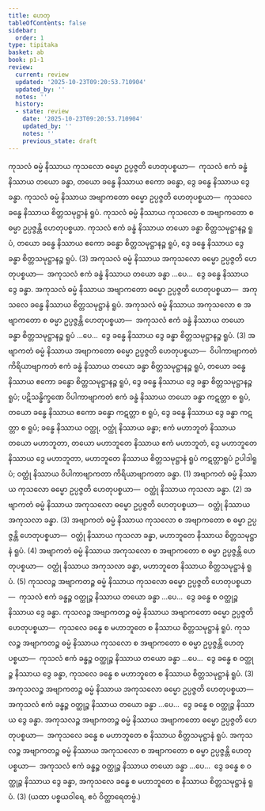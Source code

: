 ```yaml
---
title: ဟေတု
tableOfContents: false
sidebar:
  order: 1
type: tipitaka
basket: ab
book: p1-1
review:
  current: review
  updated: '2025-10-23T09:20:53.710904'
  updated_by: ''
  notes: ''
  history:
  - state: review
    date: '2025-10-23T09:20:53.710904'
    updated_by: ''
    notes: ''
    previous_state: draft
---
```



<ReviewStatus review={frontmatter.review} showDetails={true} />

<HypothesisAnnotation frontmatter={frontmatter} />

<DynamicBreadcrumb />

<Division number="193" book="p1-1" e="ch" v="36" p="57">

<Paragraph number="668" book="p1-1">
ကုသလံ ဓမ္မံ နိဿာယ ကုသလော ဓမ္မော ဥပ္ပဇ္ဇတိ ဟေတုပစ္စယာ—  ကုသလံ ဧကံ ခန္ဓံ နိဿာယ တယော ခန္ဓာ, တယော ခန္ဓေ နိဿာယ ဧကော ခန္ဓော, ဒွေ ခန္ဓေ နိဿာယ ဒွေ ခန္ဓာ. ကုသလံ ဓမ္မံ နိဿာယ အဗျာကတော ဓမ္မော ဥပ္ပဇ္ဇတိ ဟေတုပစ္စယာ—  ကုသလေ ခန္ဓေ နိဿာယ စိတ္တသမုဋ္ဌာနံ ရူပံ. ကုသလံ ဓမ္မံ နိဿာယ ကုသလော စ အဗျာကတော စ ဓမ္မာ ဥပ္ပဇ္ဇန္တိ ဟေတုပစ္စယာ. ကုသလံ ဧကံ ခန္ဓံ နိဿာယ တယော ခန္ဓာ စိတ္တသမုဋ္ဌာနဉ္စ ရူပံ, တယော ခန္ဓေ နိဿာယ ဧကော ခန္ဓော စိတ္တသမုဋ္ဌာနဉ္စ ရူပံ, ဒွေ ခန္ဓေ နိဿာယ ဒွေ ခန္ဓာ စိတ္တသမုဋ္ဌာနဉ္စ ရူပံ. (3)
</Paragraph>

</Division>
<Division number="194" book="p1-1" e="ch" v="36" p="57">

<Paragraph number="669" book="p1-1">
အကုသလံ ဓမ္မံ နိဿာယ အကုသလော ဓမ္မော ဥပ္ပဇ္ဇတိ ဟေတုပစ္စယာ—  အကုသလံ ဧကံ ခန္ဓံ နိဿာယ တယော ခန္ဓာ …ပေ…  ဒွေ ခန္ဓေ နိဿာယ ဒွေ ခန္ဓာ. အကုသလံ ဓမ္မံ နိဿာယ အဗျာကတော ဓမ္မော ဥပ္ပဇ္ဇတိ ဟေတုပစ္စယာ—  အကုသလေ ခန္ဓေ နိဿာယ စိတ္တသမုဋ္ဌာနံ ရူပံ. အကုသလံ ဓမ္မံ နိဿာယ အကုသလော စ အဗျာကတော စ ဓမ္မာ ဥပ္ပဇ္ဇန္တိ ဟေတုပစ္စယာ—  အကုသလံ ဧကံ ခန္ဓံ နိဿာယ တယော ခန္ဓာ စိတ္တသမုဋ္ဌာနဉ္စ ရူပံ …ပေ…  ဒွေ ခန္ဓေ နိဿာယ ဒွေ ခန္ဓာ စိတ္တသမုဋ္ဌာနဉ္စ ရူပံ. (3)
</Paragraph>

</Division>
<Division number="195" book="p1-1" e="ch" v="36" p="58">

<Paragraph number="670" book="p1-1">
အဗျာကတံ ဓမ္မံ နိဿာယ အဗျာကတော ဓမ္မော ဥပ္ပဇ္ဇတိ ဟေတုပစ္စယာ—  ဝိပါကာဗျာကတံ ကိရိယာဗျာကတံ ဧကံ ခန္ဓံ နိဿာယ တယော ခန္ဓာ စိတ္တသမုဋ္ဌာနဉ္စ ရူပံ, တယော ခန္ဓေ နိဿာယ ဧကော ခန္ဓော စိတ္တသမုဋ္ဌာနဉ္စ ရူပံ, ဒွေ ခန္ဓေ နိဿာယ ဒွေ ခန္ဓာ စိတ္တသမုဋ္ဌာနဉ္စ ရူပံ; ပဋိသန္ဓိက္ခဏေ ဝိပါကာဗျာကတံ ဧကံ ခန္ဓံ နိဿာယ တယော ခန္ဓာ ကဋတ္တာ စ ရူပံ, တယော ခန္ဓေ နိဿာယ ဧကော ခန္ဓော ကဋတ္တာ စ ရူပံ, ဒွေ ခန္ဓေ နိဿာယ ဒွေ ခန္ဓာ ကဋတ္တာ စ ရူပံ; ခန္ဓေ နိဿာယ ဝတ္ထု, ဝတ္ထုံ နိဿာယ ခန္ဓာ; ဧကံ မဟာဘူတံ နိဿာယ တယော မဟာဘူတာ, တယော မဟာဘူတေ နိဿာယ ဧကံ မဟာဘူတံ, ဒွေ မဟာဘူတေ နိဿာယ ဒွေ မဟာဘူတာ, မဟာဘူတေ နိဿာယ စိတ္တသမုဋ္ဌာနံ ရူပံ ကဋတ္တာရူပံ ဥပါဒါရူပံ; ဝတ္ထုံ နိဿာယ ဝိပါကာဗျာကတာ ကိရိယာဗျာကတာ ခန္ဓာ. (1)
</Paragraph>

<Paragraph number="671" book="p1-1">
အဗျာကတံ ဓမ္မံ နိဿာယ ကုသလော ဓမ္မော ဥပ္ပဇ္ဇတိ ဟေတုပစ္စယာ—  ဝတ္ထုံ နိဿာယ ကုသလာ ခန္ဓာ. (2)
</Paragraph>

<Paragraph number="672" book="p1-1">
အဗျာကတံ ဓမ္မံ နိဿာယ အကုသလော ဓမ္မော ဥပ္ပဇ္ဇတိ ဟေတုပစ္စယာ—  ဝတ္ထုံ နိဿာယ အကုသလာ ခန္ဓာ. (3)
</Paragraph>

<Paragraph number="673" book="p1-1">
အဗျာကတံ ဓမ္မံ နိဿာယ ကုသလော စ အဗျာကတော စ ဓမ္မာ ဥပ္ပဇ္ဇန္တိ ဟေတုပစ္စယာ—  ဝတ္ထုံ နိဿာယ ကုသလာ ခန္ဓာ, မဟာဘူတေ နိဿာယ စိတ္တသမုဋ္ဌာနံ ရူပံ. (4)
</Paragraph>

<Paragraph number="674" book="p1-1">
အဗျာကတံ ဓမ္မံ နိဿာယ အကုသလော စ အဗျာကတော စ ဓမ္မာ ဥပ္ပဇ္ဇန္တိ ဟေတုပစ္စယာ—  ဝတ္ထုံ နိဿာယ အကုသလာ ခန္ဓာ, မဟာဘူတေ နိဿာယ စိတ္တသမုဋ္ဌာနံ ရူပံ. (5)
</Paragraph>

</Division>
<Division number="196" book="p1-1" e="ch" v="36" p="58">

<Paragraph number="675" book="p1-1">
ကုသလဉ္စ အဗျာကတဉ္စ ဓမ္မံ နိဿာယ ကုသလော ဓမ္မော ဥပ္ပဇ္ဇတိ ဟေတုပစ္စယာ—  ကုသလံ ဧကံ ခန္ဓဉ္စ ဝတ္ထုဉ္စ နိဿာယ တယော ခန္ဓာ …ပေ…  ဒွေ ခန္ဓေ စ ဝတ္ထုဉ္စ နိဿာယ ဒွေ ခန္ဓာ. ကုသလဉ္စ အဗျာကတဉ္စ ဓမ္မံ နိဿာယ အဗျာကတော ဓမ္မော ဥပ္ပဇ္ဇတိ ဟေတုပစ္စယာ—  ကုသလေ ခန္ဓေ စ မဟာဘူတေ စ နိဿာယ စိတ္တသမုဋ္ဌာနံ ရူပံ. ကုသလဉ္စ အဗျာကတဉ္စ ဓမ္မံ နိဿာယ ကုသလော စ အဗျာကတော စ ဓမ္မာ ဥပ္ပဇ္ဇန္တိ ဟေတုပစ္စယာ—  ကုသလံ ဧကံ ခန္ဓဉ္စ ဝတ္ထုဉ္စ နိဿာယ တယော ခန္ဓာ …ပေ…  ဒွေ ခန္ဓေ စ ဝတ္ထုဉ္စ နိဿာယ ဒွေ ခန္ဓာ, ကုသလေ ခန္ဓေ စ မဟာဘူတေ စ နိဿာယ စိတ္တသမုဋ္ဌာနံ ရူပံ. (3)
</Paragraph>

<Paragraph number="676" book="p1-1">
အကုသလဉ္စ အဗျာကတဉ္စ ဓမ္မံ နိဿာယ အကုသလော ဓမ္မော ဥပ္ပဇ္ဇတိ ဟေတုပစ္စယာ—  အကုသလံ ဧကံ ခန္ဓဉ္စ ဝတ္ထုဉ္စ နိဿာယ တယော ခန္ဓာ …ပေ…  ဒွေ ခန္ဓေ စ ဝတ္ထုဉ္စ နိဿာယ ဒွေ ခန္ဓာ. အကုသလဉ္စ အဗျာကတဉ္စ ဓမ္မံ နိဿာယ အဗျာကတော ဓမ္မော ဥပ္ပဇ္ဇတိ ဟေတုပစ္စယာ—  အကုသလေ ခန္ဓေ စ မဟာဘူတေ စ နိဿာယ စိတ္တသမုဋ္ဌာနံ ရူပံ. အကုသလဉ္စ အဗျာကတဉ္စ ဓမ္မံ နိဿာယ အကုသလော စ အဗျာကတော စ ဓမ္မာ ဥပ္ပဇ္ဇန္တိ ဟေတုပစ္စယာ—  အကုသလံ ဧကံ ခန္ဓဉ္စ ဝတ္ထုဉ္စ နိဿာယ တယော ခန္ဓာ …ပေ…  ဒွေ ခန္ဓေ စ ဝတ္ထုဉ္စ နိဿာယ ဒွေ ခန္ဓာ, အကုသလေ ခန္ဓေ စ မဟာဘူတေ စ နိဿာယ စိတ္တသမုဋ္ဌာနံ ရူပံ. (3)

</Paragraph>
</Division>

<Paragraph number="677" type="center" book="p1-1">
(ယထာ ပစ္စယဝါရေ, ဧဝံ ဝိတ္ထာရေတဗ္ဗံ.)
</Paragraph>